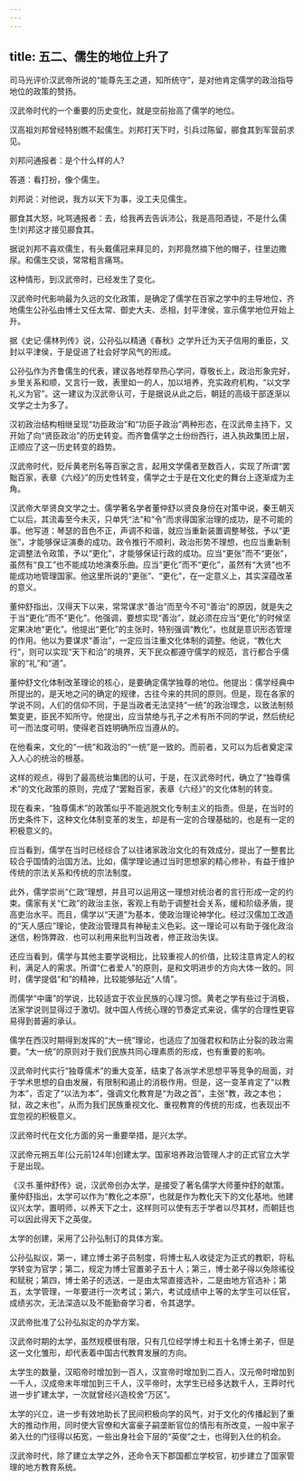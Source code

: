 ```yaml
---
---
---
```

title: 五二、儒生的地位上升了
---



司马光评价汉武帝所说的“能尊先王之道，知所统守”，是对他肯定儒学的政治指导地位的政策的赞扬。

汉武帝时代的一个重要的历史变化，就是空前抬高了儒学的地位。

汉高祖刘邦曾经特别瞧不起儒生。刘邦打天下时，引兵过陈留，郦食其到军营前求见。

刘邦问通报者：是个什么样的人?

答道：看打扮，像个儒生。

刘邦说：对他说，我方以天下为事，没工夫见儒生。

郦食其大怒，叱骂通报者：去，给我再去告诉沛公，我是高阳酒徒，不是什么儒生!刘邦这才接见郦食其。

据说刘邦不喜欢儒生，有头戴儒冠来拜见的，刘邦竟然摘下他的帽子，往里边撒尿。和儒生交谈，常常粗言痛骂。

这种情形，到汉武帝时，已经发生了变化。

汉武帝时代影响最为久远的文化政策，是确定了儒学在百家之学中的主导地位，齐地儒生公孙弘由博士又任太常、御史大夫、丞相，封平津侯，宣示儒学地位开始上升。

据《史记·儒林列传》说，公孙弘以精通《春秋》之学升迁为天子信用的重臣，又封以平津侯，于是促进了社会好学风气的形成。

公孙弘作为齐鲁儒生的代表，建议各地荐举热心学问，尊敬长上，政治形象完好，乡里关系和顺，又言行一致，表里如一的人，加以培养，充实政府机构，“以文学礼义为官”。这一建议为汉武帝认可，于是据说从此之后，朝廷的高级干部逐渐以文学之士为多了。

汉初政治结构相继呈现“功臣政治”和“功臣子政治”两种形态，在汉武帝主持下，又开始了向“贤臣政治”的历史转变。而齐鲁儒学之士纷纷西行，进入执政集团上层，正顺应了这一历史转变的趋势。

汉武帝时代，贬斥黄老刑名等百家之言，起用文学儒者至数百人，实现了所谓“罢黜百家，表章《六经》”的历史性转变，儒学之士于是在文化史的舞台上逐渐成为主角。

汉武帝大举贤良文学之士。儒学著名学者董仲舒以贤良身份在对策中说，秦王朝灭亡以后，其流毒至今未灭，只单凭“法”和“令”而求得国家治理的成功，是不可能的事。他写道：琴瑟的音色不正，声调不和谐，就应当重新装置调整琴弦，予以“更张”，才能够保证演奏的成功。政令推行不顺利，政治形势不理想，也应当重新制定调整法令政策，予以“更化”，才能够保证行政的成功。应当“更张”而不“更张”，虽然有“良工”也不能成功地演奏乐曲。应当“更化”而不“更化”，虽然有“大贤”也不能成功地管理国家。他这里所说的“更张”、“更化”，在一定意义上，其实深蕴改革的意义。

董仲舒指出，汉得天下以来，常常谋求“善治”而至今不可“善治”的原因，就是失之于当“更化”而不“更化”。他强调，要想实现“善治”，就必须在应当“更化”的时候坚定果决地“更化”。他提出“更化”的主张时，特别强调“教化”，也就是意识形态管理的作用。他以为要谋求“善治”，一定应当注重文化体制的调整。他说，“教化大行”，则可以实现“天下和洽”的境界，天下民众都遵守儒学的规范，言行都合乎儒家的“礼”和“道”。

董仲舒文化体制改革理论的核心，是要确定儒学独尊的地位。他提出：儒学经典中所提出的，是天地之问的确定的规律，古往今来的共同的原则。但是，现在各家的学说不同，人们的信仰不同，于是当政者无法坚持“一统”的政治理念，以致法制频繁变更，臣民不知所守。他提出，应当禁绝与孔子之术有所不同的学说，然后统纪可一而法度可明，使得老百姓明确所应当遵从的。

在他看来，文化的“一统”和政治的“一统”是一致的。而前者，又可以为后者奠定深入人心的统治的根基。

这样的观点，得到了最高统治集团的认可，于是，在汉武帝时代，确立了“独尊儒术”的文化政策的原则，完成了“罢黜百家，表章《六经》”的文化体制的转变。

现在看来，“独尊儒术”的政策似乎不能逃脱文化专制主义的指责。但是，在当时的历史条件下，这种文化体制变革的发生，却是有一定的合理基础的，也是有一定的积极意义的。

应当看到，儒学在当时已经综合了以往诸家政治文化的有效成分，提出了一整套比较合乎国情的治国方法。比如，儒学理论通过当时思想家的精心修补，有益于维护传统的宗法关系和传统的宗法制度。

此外，儒学崇尚“仁政”理想，并且可以运用这一理想对统治者的言行形成一定的约束。儒家有关“仁政”的政治主张，客观上有助于调整社会关系，缓和阶级矛盾，提高吏治水平。而且，儒学以“天道”为基本，使政治理论神学化。经过汉儒加工改造的“天人感应”理论，使政治管理具有神秘主义色彩。这一理论可以有助于强化政治迷信，粉饰弊政．也可以利用来批判当政者，修正政治失误。

还应当看到，儒学与其他主要学说相比，比较重视人的价值，比较注意肯定人的权利，满足人的需求。所谓“仁者爱人”的原则，是和文明进步的方向大体一致的。同时，儒学提倡“和”的精神，比较能够贴近“人情”。

而儒学“中庸”的学说，比较适宜于农业民族的心理习惯。黄老之学有些过于消极，法家学说则显得过于激切。就中国人传统心理的节奏定式来说，儒学的合理性更容易得到普遍的承认。

儒学在西汉时期得到发挥的“大一统”理论，也适应了加强君权和防止分裂的政治需要。“大一统”的原则对于我们民族共同心理素质的形成，也有重要的影响。

汉武帝时代实行“独尊儒术”的重大变革，结束了各派学术思想平等竞争的局面，对于学术思想的自由发展，有限制和遏止的消极作用。但是，这一变革肯定了“以教为本”，否定了“以法为本”，强调文化教育是“为政之首”，主张“教，政之本也；狱，政之末也”，从而为我们民族重视文化、重视教育的传统的形成，也表现出不宜忽视的积极意义。

汉武帝时代在文化方面的另一重要举措，是兴太学。

汉武帝元朔五年(公元前124年)创建太学。国家培养政治管理人才的正式官立大学于是出现。

《汉书.董仲舒传》说，汉武帝创办太学，是接受了著名儒学大师董仲舒的献策。董仲舒指出，太学可以作为“教化之本原”，也就是作为教化天下的文化基地。他建议兴太学，置明师，以养天下之士，这样则可以使有志于学者以尽其材，而朝廷也可以因此得天下之英俊。

太学的创建，采用了公孙弘制订的具体方案。

公孙弘拟议，第一，建立博士弟子员制度，将博士私人收徒定为正式的教职，将私学转变为官学；第二，规定为博士官置弟子五十人；第三，博士弟子得以免除徭役和赋税；第四，博士弟子的选送，一是由太常直接选补，二是由地方官选补；第五，太学管理，一年要进行一次考试；第六，考试成绩中上等的太学生可以任官，成绩劣次，无法深造以及不能勤奋学习者，令其退学。

汉武帝批准了公孙弘拟定的办学方案。

汉武帝时期的太学，虽然规模很有限，只有几位经学博士和五十名博士弟子，但是这一文化雏形，却代表着中国古代教育发展的方向。

太学生的数量，汉昭帝时增加到一百人，汉宣帝时增加到二百人，汉元帝时增加到一千人，汉成帝末年增加到三千人，汉平帝时，太学生已经多达数千人，王莽时代进一步扩建太学，一次就曾经兴造校舍“万区”。

太学的兴立，进一步有效地助长了民间积极向学的风气，对于文化的传播起到了重大的推动作用，同时使大官僚和大富豪子嗣垄断官位的情形有所改变，一般中家子弟入仕的门径得以拓宽，一些出身社会下层的“英俊”之士，也得到入仕的机会。

汉武帝时代，除了建立太学之外，还命令天下郡国都立学校官，初步建立了国家管理的地方教育系统。